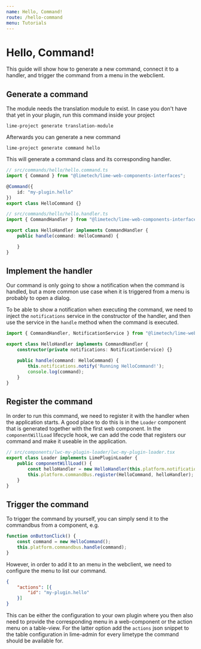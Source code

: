 ```yaml
---
name: Hello, Command!
route: /hello-command
menu: Tutorials
---
```


# Hello, Command!

This guide will show how to generate a new command, connect it to a handler, and trigger the command from a menu in the
webclient.

## Generate a command

The module needs the translation module to exist. In case you don't have that yet in your plugin, run this command inside your project

```
lime-project generate translation-module
```

Afterwards you can generate a new command

```
lime-project generate command hello
```

This will generate a command class and its corresponding handler.

```typescript
// src/commands/hello/hello.command.ts
import { Command } from "@limetech/lime-web-components-interfaces";

@Command({
    id: "my-plugin.hello"
})
export class HelloCommand {}
```

```typescript
// src/commands/hello/hello.handler.ts
import { CommandHandler } from "@limetech/lime-web-components-interfaces";

export class HelloHandler implements CommandHandler {
    public handle(command: HelloCommand) {

    }
}
```

## Implement the handler

Our command is only going to show a notification when the command is handled, but a more common use case when it is
triggered from a menu is probably to open a dialog.

To be able to show a notification when executing the command, we need to inject the `notifications` service in the
constructor of the handler, and then use the service in the `handle` method when the command is executed.


```typescript
import { CommandHandler, NotificationService } from "@limetech/lime-web-components-interfaces";

export class HelloHandler implements CommandHandler {
    constructor(private notifications: NotificationService) {}

    public handle(command: HelloCommand) {
        this.notifications.notify('Running HelloCommand!');
        console.log(command);
    }
}
```

## Register the command

In order to run this command, we need to register it with the handler when the application starts. A good place to do
this is in the `Loader` component that is generated together with the first web component. In the `componentWillLoad`
lifecycle hook, we can add the code that registers our command and make it useable in the application.

```typescript
// src/components/lwc-my-plugin-loader/lwc-my-plugin-loader.tsx
export class Loader implements LimePluginLoader {
    public componentWillLoad() {
        const helloHandler = new HelloHandler(this.platform.notifications);
        this.platform.commandBus.register(HelloCommand, helloHandler);
    }
}
```

## Trigger the command

To trigger the command by yourself, you can simply send it to the commandbus from a component, e.g.

```typescript
function onButtonClick() {
    const command = new HelloCommand();
    this.platform.commandbus.handle(command);
}
```

However, in order to add it to an menu in the webclient, we need to configure the menu to list our command.

```json
{
    "actions": [{
        "id": "my-plugin.hello"
    }]
}
```
This can be either the configuration to your own plugin where you then also need to provide the corresponding menu in a web-component
or the action menu on a table-view. For the latter option add the `actions` json snippet to the table configuration in lime-admin
for every limetype the command should be available for.
